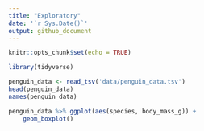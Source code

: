 ```yaml
---
title: "Exploratory"
date: '`r Sys.Date()`'
output: github_document
---
```


```r
knitr::opts_chunk$set(echo = TRUE)
```

```r
library(tidyverse)
```

```r
penguin_data <- read_tsv('data/penguin_data.tsv')
head(penguin_data)
names(penguin_data)
```

```r
penguin_data %>% ggplot(aes(species, body_mass_g)) +
    geom_boxplot()
```

